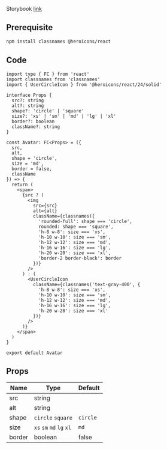 Storybook [link](https://components.kidow.me/?path=/story/data-display--avatar)

## Prerequisite

```bash npm2yarn
npm install classnames @heroicons/react
```

## Code

```tsx title="components/Avatar/index.tsx"
import type { FC } from 'react'
import classnames from 'classnames'
import { UserCircleIcon } from '@heroicons/react/24/solid'

interface Props {
  src?: string
  alt?: string
  shape?: 'circle' | 'square'
  size?: 'xs' | 'sm' | 'md' | 'lg' | 'xl'
  border?: boolean
  className?: string
}

const Avatar: FC<Props> = ({
  src,
  alt,
  shape = 'circle',
  size = 'md',
  border = false,
  className
}) => {
  return (
    <span>
      {src ? (
        <img
          src={src}
          alt={alt}
          className={classnames({
            'rounded-full': shape === 'circle',
            rounded: shape === 'square',
            'h-8 w-8': size === 'xs',
            'h-10 w-10': size === 'sm',
            'h-12 w-12': size === 'md',
            'h-16 w-16': size === 'lg',
            'h-20 w-20': size === 'xl',
            'border-2 border-black': border
          })}
        />
      ) : (
        <UserCircleIcon
          className={classnames('text-gray-400', {
            'h-8 w-8': size === 'xs',
            'h-10 w-10': size === 'sm',
            'h-12 w-12': size === 'md',
            'h-16 w-16': size === 'lg',
            'h-20 w-20': size === 'xl'
          })}
        />
      )}
    </span>
  )
}

export default Avatar
```

## Props

| Name   | Type                     | Default  |
| ------ | ------------------------ | -------- |
| src    | string                   |          |
| alt    | string                   |          |
| shape  | `circle` `square`        | `circle` |
| size   | `xs` `sm` `md` `lg` `xl` | `md`     |
| border | boolean                  | false    |
